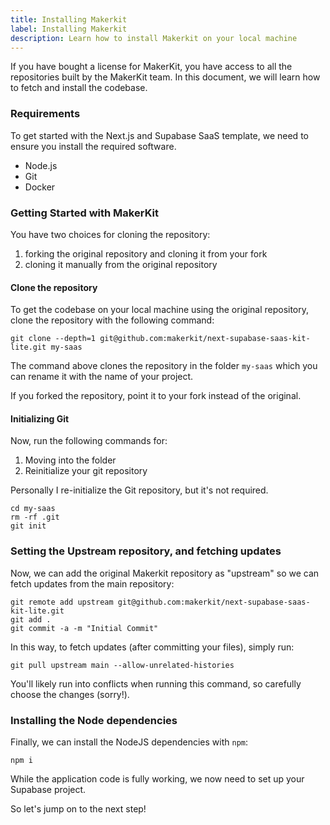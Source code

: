 ```yaml
---
title: Installing Makerkit
label: Installing Makerkit
description: Learn how to install Makerkit on your local machine
---
```


If you have bought a license for MakerKit, you have access to all the
repositories built by the MakerKit team. In this document, we will learn how
to fetch and install the codebase.

### Requirements

To get started with the Next.js and Supabase SaaS template, we need to ensure
you install the required software.

- Node.js
- Git
- Docker

### Getting Started with MakerKit

You have two choices for cloning the repository:

1. forking the original repository and cloning it from your fork
2. cloning it manually from the original repository

#### Clone the repository

To get the codebase on your local machine using the original repository, clone the repository with the
following command:

```
git clone --depth=1 git@github.com:makerkit/next-supabase-saas-kit-lite.git my-saas
```

The command above clones the repository in the folder `my-saas` which
you can rename it with the name of your project.

If you forked the repository, point it to your fork instead of the original.

#### Initializing Git

Now, run the following commands for:

1. Moving into the folder
2. Reinitialize your git repository

Personally I re-initialize the Git repository, but it's not required.

```
cd my-saas
rm -rf .git
git init
```

### Setting the Upstream repository, and fetching updates

Now, we can add the original Makerkit repository as "upstream" so we can fetch updates from the main repository:

```
git remote add upstream git@github.com:makerkit/next-supabase-saas-kit-lite.git
git add .
git commit -a -m "Initial Commit"
```

In this way, to fetch updates (after committing your files), simply run:

```
git pull upstream main --allow-unrelated-histories
```

You'll likely run into conflicts when running this command, so carefully choose the changes (sorry!).

### Installing the Node dependencies

Finally, we can install the NodeJS dependencies with `npm`:

```
npm i
```

While the application code is fully working, we now need to set up your Supabase
project.

So let's jump on to the next step!